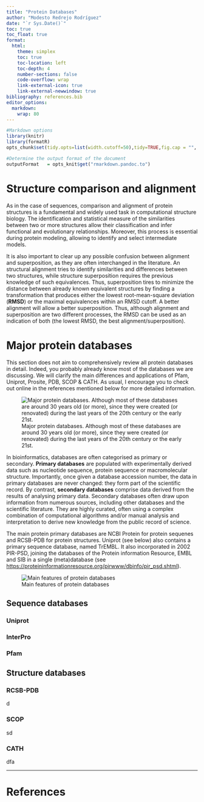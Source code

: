 ```yaml
---
title: "Protein Databases"
author: "Modesto Redrejo Rodríguez"
date: "`r Sys.Date()`"
toc: true 
toc_float: true
format:
  html:
    theme: simplex
    toc: true
    toc-location: left
    toc-depth: 4
    number-sections: false
    code-overflow: wrap
    link-external-icon: true
    link-external-newwindow: true
bibliography: references.bib
editor_options: 
  markdown: 
    wrap: 80
---
```


```r
#Markdown options
library(knitr)
library(formatR)
opts_chunk$set(tidy.opts=list(width.cutoff=50),tidy=TRUE,fig.cap = "", fig.path = "Plot")

#Determine the output format of the document
outputFormat   = opts_knit$get("rmarkdown.pandoc.to")


```

# Structure comparison and alignment

As in the case of sequences, comparison and alignment of protein structures is a
fundamental and widely used task in computational structure biology. The
identification and statistical measure of the similarities between two or more
structures allow their classification and infer functional and evolutionary
relationships. Moreover, this process is essential during protein modeling,
allowing to identify and select intermediate models.

It is also important to clear up any possible confusion between alignment and
superposition, as they are often interchanged in the literature. An structural
alignment tries to identify similarities and differences between two structures,
while structure superposition requires the previous knowledge of such
equivalences. Thus, superposition tires to minimize the distance between already
known equivalent structures by finding a transformation that produces either the
lowest root-mean-square deviation (**RMSD**) or the maximal equivalences within
an RMSD cutoff. A better alignment will allow a better superposition. Thus,
although alignment and superposition are two different processes, the RMSD can
be used as an indication of both (the lowest RMSD, the best
alignment/superposition).

# Major protein databases

This section does not aim to comprehensively review all protein databases in
detail. Indeed, you probably already know most of the databases we are
discussing. We will clarify the main differences and applications of Pfam,
Uniprot, Prosite, PDB, SCOP & CATH. As usual, I encourage you to check out
online in the references mentioned below for more detailed information.

![Major protein databases. Although most of these databases are around 30 years
old (or more), since they were created (or renovated) during the last years of
the 20th century or the early 21st.](pics/ddbb.png "Protein databases")

In bioinformatics, databases are often categorised as primary or
secondary. **Primary databases** are populated with experimentally derived data
such as nucleotide sequence, protein sequence or macromolecular structure.
Importantly, once given a database accession number, the data in primary
databases are never changed: they form part of the scientific record. By
contrast, **secondary databases** comprise data derived from the results of
analysing primary data. Secondary databases often draw upon information from
numerous sources, including other databases and the scientific literature. They
are highly curated, often using a complex combination of computational
algorithms and/or manual analysis and interpretation to derive new knowledge
from the public record of science.

The main protein primary databases are NCBI Protein for protein sequenes and
RCSB-PDB for protein structures. Uniprot (see below) also contains a primary
sequence database, named TrEMBL. It also incorporated in 2002 PIR-PSD, joining
the databases of the Protein information Resource, EMBL and SIB in a single
(meta)database (see
<https://proteininformationresource.org/pirwww/dbinfo/pir_psd.shtml>).

![Main features of protein databases](pics/bbdd_full.svg)

## Sequence databases

### Uniprot

### InterPro

### Pfam

## Structure databases

### RCSB-PDB

d

### SCOP

sd

### CATH

dfa

--------------------------------------------------------------------------------

# References
